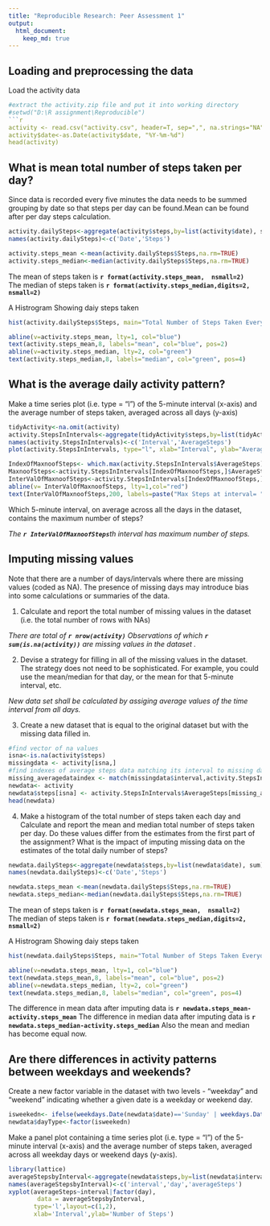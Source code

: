 ```yaml
---
title: "Reproducible Research: Peer Assessment 1"
output: 
  html_document:
    keep_md: true
---
```


## Loading and preprocessing the data
Load the activity data
```r
#extract the activity.zip file and put it into working directory
#setwd("D:\R assignment\Reproducible")
```r
activity <- read.csv("activity.csv", header=T, sep=",", na.strings="NA")
activity$date<-as.Date(activity$date, "%Y-%m-%d")
head(activity)
```

## What is mean total number of steps taken per day?

Since data is recorded every five minutes the data needs to be summed grouping by date
so that steps per day can be found.Mean can be found after per day steps calculation.
```r
activity.dailySteps<-aggregate(activity$steps,by=list(activity$date), sum)
names(activity.dailySteps)<-c('Date','Steps')

activity.steps_mean <-mean(activity.dailySteps$Steps,na.rm=TRUE)
activity.steps_median<-median(activity.dailySteps$Steps,na.rm=TRUE)
```
The mean of steps taken is **`r format(activity.steps_mean,  nsmall=2)`**  
The median of steps taken is **`r format(activity.steps_median,digits=2,  nsmall=2)`**

A Histrogram Showing daiy steps taken
```r
hist(activity.dailySteps$Steps, main="Total Number of Steps Taken Everyday", xlab="Steps", breaks=50,col='orange',xlim=c(0,25000),ylim=c(0,8))

abline(v=activity.steps_mean, lty=1, col="blue")
text(activity.steps_mean,8, labels="mean", col="blue", pos=2)
abline(v=activity.steps_median, lty=2, col="green")
text(activity.steps_median,8, labels="median", col="green", pos=4)

```

## What is the average daily activity pattern?
Make a time series plot (i.e. type = "l") of the 5-minute interval (x-axis) and the average number of steps taken, averaged across all days (y-axis)
```r
tidyActivity<-na.omit(activity)
activity.StepsInIntervals<-aggregate(tidyActivity$steps,by=list(tidyActivity$interval), mean)
names(activity.StepsInIntervals)<-c('Interval','AverageSteps')
plot(activity.StepsInIntervals, type="l", xlab="Interval", ylab="Average Steps", main="Average Daily Activity Pattern")

IndexOfMaxnoofSteps<- which.max(activity.StepsInIntervals$AverageSteps)
MaxnoofSteps<-activity.StepsInIntervals[IndexOfMaxnoofSteps,]$AverageSteps
InterValOfMaxnoofSteps<-activity.StepsInIntervals[IndexOfMaxnoofSteps,]$Interval
abline(v= InterValOfMaxnoofSteps, lty=1,col="red")
text(InterValOfMaxnoofSteps,200, labels=paste("Max Steps at interval= ",InterValOfMaxnoofSteps) , col="red", pos=4)

```


Which 5-minute interval, on average across all the days in the dataset, contains the maximum number of steps?

_The **`r InterValOfMaxnoofSteps`**th  interval has maximum number of steps._

## Imputing missing values

Note that there are a number of days/intervals where there are missing values (coded as NA). The presence of missing days may introduce bias into some calculations or summaries of the data.

1. Calculate and report the total number of missing values in the dataset (i.e. the total number of rows with NAs)

_There are total of **`r nrow(activity)`** Observations of which **`r sum(is.na(activity))`** are missing values in the dataset ._

2. Devise a strategy for filling in all of the missing values in the dataset. The
strategy does not need to be sophisticated. For example, you could use
the mean/median for that day, or the mean for that 5-minute interval, etc.

_New data set shall be calculated by assiging average values of the time interval from all days._

3. Create a new dataset that is equal to the original dataset but with the
missing data filled in.

```r
#find vector of na values
isna<-is.na(activity$steps)
missingdata <- activity[isna,]
#find indexes of average steps data matching its interval to missing data.
missing_averagedataindex <- match(missingdata$interval,activity.StepsInIntervals$Interval)
newdata<- activity
newdata$steps[isna] <- activity.StepsInIntervals$AverageSteps[missing_averagedataindex]
head(newdata)

```


4. Make a histogram of the total number of steps taken each day and Calculate
and report the mean and median total number of steps taken per day. Do
these values differ from the estimates from the first part of the assignment?
What is the impact of imputing missing data on the estimates of the total
daily number of steps?


```r
newdata.dailySteps<-aggregate(newdata$steps,by=list(newdata$date), sum)
names(newdata.dailySteps)<-c('Date','Steps')

newdata.steps_mean <-mean(newdata.dailySteps$Steps,na.rm=TRUE)
newdata.steps_median<-median(newdata.dailySteps$Steps,na.rm=TRUE)
```
The mean of steps taken is **`r format(newdata.steps_mean,  nsmall=2)`**  
The median of steps taken is **`r format(newdata.steps_median,digits=2,  nsmall=2)`**

A Histrogram Showing daiy steps taken
```r
hist(newdata.dailySteps$Steps, main="Total Number of Steps Taken Everyday", xlab="Steps", breaks=50,col='orange',xlim=c(0,25000),ylim=c(0,12))

abline(v=newdata.steps_mean, lty=1, col="blue")
text(newdata.steps_mean,8, labels="mean", col="blue", pos=2)
abline(v=newdata.steps_median, lty=2, col="green")
text(newdata.steps_median,8, labels="median", col="green", pos=4)

```
The difference in mean data after imputing data is
**`r newdata.steps_mean-activity.steps_mean`**
The difference in median data after imputing data is
**`r newdata.steps_median-activity.steps_median`**
Also the mean and median has become equal now.



## Are there differences in activity patterns between weekdays and weekends?

Create a new factor variable in the dataset with two levels - "weekday"
and "weekend" indicating whether a given date is a weekday or weekend
day.


```r

isweekedn<- ifelse(weekdays.Date(newdata$date)=='Sunday' | weekdays.Date(newdata$date) =='Saturday','WeekEnd','WeekDay')
newdata$dayType<-factor(isweekedn)

```

Make a panel plot containing a time series plot (i.e. type = "l") of the
5-minute interval (x-axis) and the average number of steps taken, averaged
across all weekday days or weekend days (y-axis).

```r
library(lattice)
averageStepsbyInterval<-aggregate(newdata$steps,by=list(newdata$interval,newdata$dayType), mean)
names(averageStepsbyInterval)<-c('interval','day','averageSteps')
xyplot(averageSteps~interval|factor(day),
        data = averageStepsbyInterval,
       type='l',layout=c(1,2),
       xlab='Interval',ylab='Number of Steps')

```
